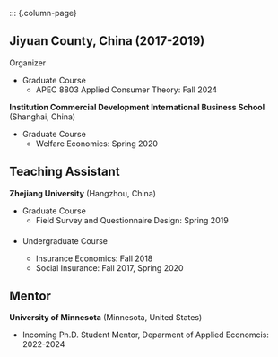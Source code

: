 
::: {.column-page}

## Jiyuan County, China (2017-2019)

Organizer

- Graduate Course
  - APEC 8803 Applied Consumer Theory: Fall 2024

**Institution Commercial Development International Business School** (Shanghai, China)

- Graduate Course
  - Welfare Economics: Spring 2020


## Teaching Assistant

**Zhejiang University** (Hangzhou, China)

- Graduate Course
  - Field Survey and Questionnaire Design: Spring 2019


- <span style="margin-top: 20px; display: block;"> Undergraduate Course 
  - Insurance Economics: Fall 2018
  - Social Insurance: Fall 2017, Spring 2020

## Mentor

**University of Minnesota** (Minnesota, United States)

- Incoming Ph.D. Student Mentor, Deparment of Applied Economcis: 2022-2024

